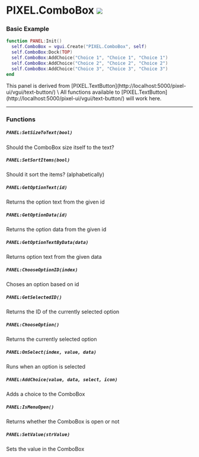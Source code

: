 

# PIXEL.ComboBox ![](http://localhost:3000/client.png)

### Basic Example

  ```lua #
  function PANEL:Init()
    self.ComboBox = vgui.Create("PIXEL.ComboBox", self)
    self.ComboBox:Dock(TOP)
    self.ComboBox:AddChoice("Choice 1", "Choice 1", "Choice 1")
    self.ComboBox:AddChoice("Choice 2", "Choice 2", "Choice 2")
    self.ComboBox:AddChoice("Choice 3", "Choice 3", "Choice 3")
  end
  ```

<Callout type="info" emoji="ℹ️">
This panel is derived from [PIXEL.TextButton](http://localhost:5000/pixel-ui/vgui/text-button/) \
All functions available to [PIXEL.TextButton](http://localhost:5000/pixel-ui/vgui/text-button/) will work here.
</Callout>

---


### Functions

##### `PANEL:SetSizeToText(bool)`
  Should the ComboBox size itself to the text?

##### `PANEL:SetSortItems(bool)`
  Should it sort the items? (alphabetically)

##### `PANEL:GetOptionText(id)`
  Returns the option text from the given id

##### `PANEL:GetOptionData(id)`
  Returns the option data from the given id

##### `PANEL:GetOptionTextByData(data)`
  Returns option text from the given data

##### `PANEL:ChooseOptionID(index)`
  Choses an option based on id

##### `PANEL:GetSelectedID()`
  Returns the ID of the currently selected option

##### `PANEL:ChooseOption()`
  Returns the currently selected option

##### `PANEL:OnSelect(index, value, data)`
  Runs when an option is selected

##### `PANEL:AddChoice(value, data, select, icon)`
  Adds a choice to the ComboBox

##### `PANEL:IsMenuOpen()`
  Returns whether the ComboBox is open or not

##### `PANEL:SetValue(strValue)`
  Sets the value in the ComboBox
